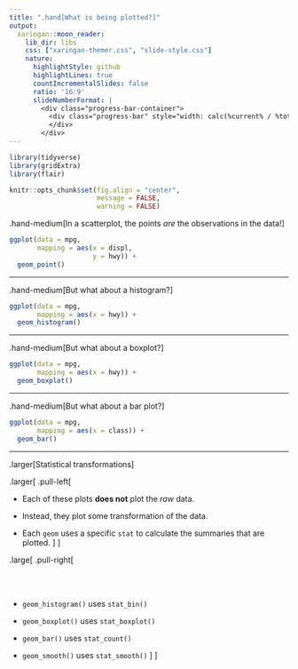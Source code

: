 ```yaml
---
title: ".hand[What is being plotted?]"
output:
  xaringan::moon_reader:
    lib_dir: libs
    css: ["xaringan-themer.css", "slide-style.css"]
    nature:
      highlightStyle: github
      highlightLines: true
      countIncrementalSlides: false
      ratio: '16:9'
      slideNumberFormat: |
        <div class="progress-bar-container">
          <div class="progress-bar" style="width: calc(%current% / %total% * 100%);">
          </div>
        </div>
---
```


```r
library(tidyverse)
library(gridExtra)
library(flair)

knitr::opts_chunk$set(fig.align = "center", 
                      message = FALSE, 
                      warning = FALSE)
```

.hand-medium[In a scatterplot, the points *are* the observations in the data!]

```r
ggplot(data = mpg, 
       mapping = aes(x = displ,
                     y = hwy)) + 
  geom_point()
```

---

.hand-medium[But what about a histogram?]

```r
ggplot(data = mpg, 
       mapping = aes(x = hwy)) + 
  geom_histogram()

```

---

.hand-medium[But what about a boxplot?]

```r
ggplot(data = mpg, 
       mapping = aes(x = hwy)) + 
  geom_boxplot()

```

---

.hand-medium[But what about a bar plot?]

```r
ggplot(data = mpg, 
       mapping = aes(x = class)) + 
  geom_bar()

```

---

.larger[Statistical transformations]

.larger[
.pull-left[


- Each of these plots **does not** plot the *raw* data. 

- Instead, they plot some transformation of the data. 

- Each `geom` uses a specific `stat` to calculate the summaries that are plotted.
]
]

.large[
.pull-right[

</br>
</br>

- `geom_histogram()` uses `stat_bin()`

- `geom_boxplot()` uses `stat_boxplot()`

- `geom_bar()` uses `stat_count()`

- `geom_smooth()` uses `stat_smooth()`
]
]
